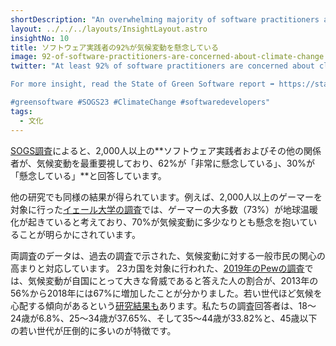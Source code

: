 ```yaml
---
shortDescription: "An overwhelming majority of software practitioners are concerned about climate change. "
layout: ../../../layouts/InsightLayout.astro
insightNo: 10
title: ソフトウェア実践者の92%が気候変動を懸念している
image: 92-of-software-practitioners-are-concerned-about-climate-change.png
twitter: "At least 92% of software practitioners are concerned about climate change. Are you?

For more insight, read the State of Green Software report ➡️ https://stateof.greensoftware.foundation

#greensoftware #SOGS23 #ClimateChange #softwaredevelopers"
tags:
  - 文化
---
```


[SOGS調査](../survey)によると、2,000人以上の**ソフトウェア実践者およびその他の関係者が、気候変動を最重要視しており、62%が「非常に懸念している」、30%が「懸念している」**と回答しています。

他の研究でも同様の結果が得られています。例えば、2,000人以上のゲーマーを対象に行った[イェール大学の調査](https://climatecommunication.yale.edu/publications/what-do-video-gamers-think-about-global-warming/toc/2/)では、ゲーマーの大多数（73%）が地球温暖化が起きていると考えており、70%が気候変動に多少なりとも懸念を抱いていることが明らかにされています。

両調査のデータは、過去の調査で示された、気候変動に対する一般市民の関心の高まりと対応しています。 23カ国を対象に行われた、[2019年のPewの調査](https://www.pewresearch.org/global/wp-content/uploads/sites/2/2019/02/Pew-Research-Center_Global-Threats-2018-Report_2019-02-10.pdf)では、気候変動が自国にとって大きな脅威であると答えた人の割合が、2013年の56%から2018年には67%に増加したことが分かりました。若い世代ほど気候を心配する傾向があるという[研究結果も](https://news.gallup.com/poll/234314/global-warming-age-gap-younger-americans-worried.aspx)あります。私たちの調査回答者は、18～24歳が6.8%、25～34歳が37.65%、そして35～44歳が33.82%と、45歳以下の若い世代が圧倒的に多いのが特徴です。
